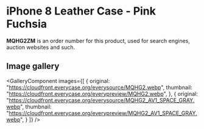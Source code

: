 
# iPhone 8 Leather Case - Pink Fuchsia

<Callout type='info' emoji='👉🏻'>**MQHG2ZM** is an order number for this product, used for search engines, auction websites and such.</Callout>

## Image gallery

<GalleryComponent
    images={[
      {
        original: "https://cloudfront.everycase.org/everysource/MQHG2.webp",
        thumbnail: "https://cloudfront.everycase.org/everypreview/MQHG2.webp",
      },
      {
        original: "https://cloudfront.everycase.org/everysource/MQHG2_AV1_SPACE_GRAY.webp",
        thumbnail: "https://cloudfront.everycase.org/everypreview/MQHG2_AV1_SPACE_GRAY.webp",
      }
    ]}
  />
